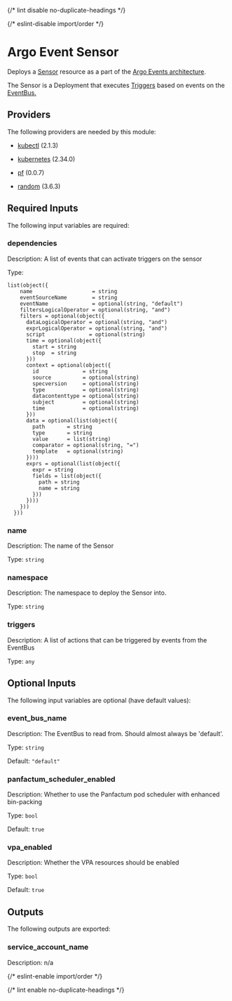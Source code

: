 
{/* lint disable no-duplicate-headings */}

{/* eslint-disable import/order */}

<ModuleHeader name="kube_argo_sensor" sourceHref="https://github.com/Panfactum/stack/tree/__PANFACTUM_VERSION_MAIN__/packages/infrastructure/kube_argo_sensor" status="beta" type="submodule" />

# Argo Event Sensor

Deploys a [Sensor](hhttps://argoproj.github.io/argo-events/concepts/sensor/)
resource as a part of the
[Argo Events architecture](https://argoproj.github.io/argo-events/concepts/architecture/).

The Sensor is a Deployment that executes
[Triggers](https://argoproj.github.io/argo-events/concepts/trigger/)
based on events on the
[EventBus.](https://argoproj.github.io/argo-events/concepts/eventbus/)

## Providers

The following providers are needed by this module:

* [kubectl](https://registry.terraform.io/providers/alekc/kubectl/2.1.3/docs) (2.1.3)

* [kubernetes](https://registry.terraform.io/providers/hashicorp/kubernetes/2.34.0/docs) (2.34.0)

* [pf](https://registry.terraform.io/providers/panfactum/pf/0.0.7/docs) (0.0.7)

* [random](https://registry.terraform.io/providers/hashicorp/random/3.6.3/docs) (3.6.3)

## Required Inputs

The following input variables are required:

### dependencies

Description: A list of events that can activate triggers on the sensor

Type:

```hcl
list(object({
    name                   = string
    eventSourceName        = string
    eventName              = optional(string, "default")
    filtersLogicalOperator = optional(string, "and")
    filters = optional(object({
      dataLogicalOperator = optional(string, "and")
      exprLogicalOperator = optional(string, "and")
      script              = optional(string)
      time = optional(object({
        start = string
        stop  = string
      }))
      context = optional(object({
        id              = string
        source          = optional(string)
        specversion     = optional(string)
        type            = optional(string)
        datacontenttype = optional(string)
        subject         = optional(string)
        time            = optional(string)
      }))
      data = optional(list(object({
        path       = string
        type       = string
        value      = list(string)
        comparator = optional(string, "=")
        template   = optional(string)
      })))
      exprs = optional(list(object({
        expr = string
        fields = list(object({
          path = string
          name = string
        }))
      })))
    }))
  }))
```

### name

Description: The name of the Sensor

Type: `string`

### namespace

Description: The namespace to deploy the Sensor into.

Type: `string`

### triggers

Description: A list of actions that can be triggered by events from the EventBus

Type: `any`

## Optional Inputs

The following input variables are optional (have default values):

### event\_bus\_name

Description: The EventBus to read from. Should almost always be 'default'.

Type: `string`

Default: `"default"`

### panfactum\_scheduler\_enabled

Description: Whether to use the Panfactum pod scheduler with enhanced bin-packing

Type: `bool`

Default: `true`

### vpa\_enabled

Description: Whether the VPA resources should be enabled

Type: `bool`

Default: `true`

## Outputs

The following outputs are exported:

### service\_account\_name

Description: n/a

{/* eslint-enable import/order */}

{/* lint enable no-duplicate-headings */}
